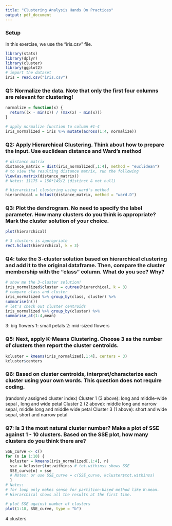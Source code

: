---
title: "Clustering Analysis Hands On Practices"
output: pdf_document
---


### Setup
In this exercise, we use the "iris.csv" file. 
```{r}
library(stats)
library(dplyr)
library(cluster)
library(ggplot2)
# import the dataset
iris = read.csv("iris.csv")
```


### Q1: Normalize the data. Note that only the first four columns are relevant for clustering!
```{r}
normalize = function(x) {
  return((x - min(x)) / (max(x) - min(x)))
}

# apply normalize function to column #1-4
iris_normalized = iris %>% mutate(across(1:4, normalize))
```


### Q2: Apply Hierarchical Clustering. Think about how to prepare the input. Use euclidean distance and Ward's method
```{r}
# distance matrix
distance_matrix = dist(iris_normalized[,1:4], method = "euclidean")
# to view the resulting distance matrix, run the following
View(as.matrix(distance_matrix))
# Notes: 11175 = 150*149/2 (distinct & not null)

# hierarchical clustering using ward's method
hierarchical = hclust(distance_matrix, method = "ward.D")

```


### Q3: Plot the dendrogram. No need to specify the label parameter. How many clusters do you think is appropriate? Mark the cluster solution of your choice.
```{r}
plot(hierarchical)

# 3 clusters is appropriate
rect.hclust(hierarchical, k = 3)

```


### Q4: take the 3-cluster solution based on hierarchical clustering and add it to the original dataframe. Then, compare the cluster membership with the "class" column. What do you see? Why?
```{r}
# show me the 3-cluster solution!
iris_normalized$cluster = cutree(hierarchical, k = 3)
# compare class and cluster
iris_normalized %>% group_by(class, cluster) %>%
summarise(n())
# let's check out cluster centroids
iris_normalized %>% group_by(cluster) %>%
summarise_at(1:4,mean)

```
3: big flowers
1: small petals
2: mid-sized flowers

### Q5: Next, apply K-Means Clustering. Choose 3 as the number of clusters then report the cluster centroids.
```{r}
kcluster = kmeans(iris_normalized[,1:4], centers = 3)
kcluster$centers

```


### Q6: Based on cluster centroids, interpret/characterize each cluster using your own words. This question does not require coding.
(randomly assigned cluster index)
Cluster 1 (3 above): long and middle-wide sepal  , long and wide petal
Cluster 2 (2 above): middle long and narrow sepal, middle long and middle wide petal
Cluster 3 (1 above): short and wide sepal, short and narrow petal


### Q7: Is 3 the most natural cluster number? Make a plot of SSE against 1 - 10 clusters. Based on the SSE plot, how many clusters do you think there are?
```{r}
SSE_curve <- c()
for (n in 1:10) {
  kcluster = kmeans(iris_normalized[,1:4], n)
  sse = kcluster$tot.withinss # tot.withinss shows SSE
  SSE_curve[n] = sse
  # Notes: or use SSE_curve = c(SSE_curve, kcluster$tot.withinss)
  }
# Notes:
# for loop only makes sense for partition-based method like K-mean.
# Hierarchical shows all the results at the first time.

# plot SSE against number of clusters
plot(1:10, SSE_curve, type = "b")

```
4 clusters